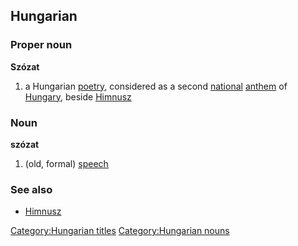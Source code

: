 ==Hungarian==
{{wikipedia}}
===Proper noun===
'''Szózat'''
# a Hungarian [[poetry]], considered as a second [[national]] [[anthem]] of [[Hungary]], beside [[Himnusz]]

===Noun===
'''szózat'''
# (old, formal) [[speech]]

===See also===
*[[Himnusz]]

[[Category:Hungarian titles]]
[[Category:Hungarian nouns]]